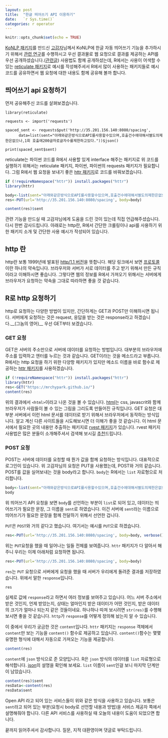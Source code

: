 ```yaml
---
layout: post
title:  "한글 띄어쓰기 API 이용하기"
date:   `r Sys.time()`
categories: r operator
---
```


```r
knitr::opts_chunk$set(echo = TRUE)
```

[KoNLP 패키지][1]를 만드신 [고감자][2]님께서 KoNLP에 한글 자동 띄어쓰기 기능을 추가하시기 위해서 [관련 연구][3]를 수행하시고 우선 결과물로 웹 요청으로 결과를 제공하는 API를 우선 공개하셨습니다.([관련글][4]) 사용법도 함께 공개하셨는데, R에서는 사용이 어색할 수 있는 [reticulate 패키지][5]로 예시를 작성해주셔서 R에서 많이 사용하는 패키지들로 예시코드를 공유하면서 웹 요청에 대한 내용도 함께 공유해 볼까 합니다.

## 띄어쓰기 api 요청하기

먼저 공유해주신 코드를 살펴보겠습니다.

```{}
library(reticulate)

requests <- import('requests')

spaced_sent <- requests$put('http://35.201.156.140:8080/spacing', 
      data=list(sent="아래와같은방식으로API를사용할수있으며,호출건수에대해서별도의제한은없으나,1회 호출에200글자로글자수를제한하고있다."))$json() 

print(spaced_sent$sent)
```

reticulate는 파이썬 코드를 R에서 사용할 있게 interface 해주는 패키지로 위 코드를 실행하기 위해서는 reticulate 패키지, 파이썬, 파이썬의 requests 패키지가 필요합니다. 그럼 R에서 웹 요청을 보내기 좋은 [httr 패키지][6]로 코드를 바꿔보겠습니다.

```r
if (!requireNamespace("httr")) install.packages("httr")
library(httr)

body<-list(sent="아래와같은방식으로API를사용할수있으며,호출건수에대해서별도의제한은없으나,1회 호출에200글자로글자수를제한하고있다.")
res<-PUT(url='http://35.201.156.140:8080/spacing', body=body)

content(res)$sent
```

관련 기능을 만드실 때 고감자님에게 도움을 드린 것이 있는데 직접 언급해주셨습니다. 다시 한번 감사드립니다. 아래로는 http란, R에서 간단한 크롤링이나 api를 사용하기 위한 패키지 소개 및 간단한 사용 예시가 작성되어 있습니다.

## http 란

http란 보통 1999년에 발표된 [http/1.1 버전][7]을 뜻합니다. 해당 링크에서 보면 [프로토콜][8]이란 하나의 약속입니다. 브라우저와 서버가 서로 데이터를 주고 받기 위해서 만든 규칙이라고 이해하시면 좋습니다. 그렇다면 웹의 정보를 R에서 가져오기 위해서는 서버에게 브라우저가 요청하는 약속을 그대로 따라하면 좋을 것 같습니다.

## R로 http 요청하기

http로 요청하는 다양한 방법이 있지만, 간단하게는 GET과 POST만 이해하시면 됩니다. 서버에게 요청하는 것은 request, 응답을 받는 것은 response라고 하겠습니다.__(그놈의 영어)__ 우선 GET부터 보겠습니다.

### GET 요청

GET은 서버의 주소만으로 서버에 데이터를 요청하는 방법입니다. 대부분의 브라우저에 주소를 입력하고 엔터를 누르는 것과 같습니다. GET이라는 것을 메소드라고 부릅니다. R에서는 http 요청을 하기 위한 다양항 패키지가 있지만 메소드 이름을 바로 함수로 제공하는 [httr 패키지][6]를 사용하겠습니다.

```r
if (!requireNamespace("httr")) install.packages("httr")
library(httr)
res<-GET("https://mrchypark.github.io/")
content(res)
```

위의 결과에서 `<html>`이라고 나온 것을 볼 수 있습니다. [html][9]는 css, javascrit와 함께 브라우저가 사람들이 볼 수 있는 그림을 그리도록 만들어진 규칙입니다. GET 요청은 대부분 서버에서 이런 html 문서를 데이터로 받기 위해서 브라우저에서 동작하는 방식입니다. 알고 계신 다른 사이트들을 시도해보시면 더 이해가 좋을 것 같습니다. 이 html 문서에서 필요한 곳의 내용만 추출하는 패키지로 [rvest 패키지][10]가 있습니다. rvest 패키지 사용법은 많은 분들이 소개해주셔서 검색해 보시길 [추천][11]드립니다. 

### POST 요청

POST는 서버에 데이터를 요청할 때 뭔가 값을 함께 요청하는 방식입니다. 대표적으로 로그인이 있습니다. 위 고감자님의 요청은 PUT을 사용했는데, POST와 거의 같습니다. POST를 값을 실어보내는 것을 body라고 합니다. `body`는 R에서는 `list` 자료형으로 처리합니다. 

```r
body<-list(sent="아래와같은방식으로API를사용할수있으며,호출건수에대해서별도의제한은없으나,1회 호출에200글자로글자수를제한하고있다.")
body
```

위 띄어쓰기 API 요청을 보면 `body`를 선언하는 부분이 `list`로 되어 있고, 데이터는 띄어쓰기가 필요한 문장, 그 이름을 `sent`로 하였습니다. 이건 서버에 `sent`라는 이름으로 띄어쓰기가 필요한 문장을 함께 전달하기 위해서 선언한 겁니다.

`PUT`은 `POST`와 거의 같다고 했습니다. 여기서는 예시를 `PUT`으로 하겠습니다.

```r
res<-PUT(url='http://35.201.156.140:8080/spacing', body=body, verbose())
```

위는 `PUT`요청을 했을 때 일어나는 일들 전체를 보여줍니다. `httr` 패키지가 다 알아서 해주니 우리는 이제 아래처럼 요청하면 됩니다.

```r
res<-PUT(url='http://35.201.156.140:8080/spacing', body=body)
```

`res`는 `PUT` 요청으로 서버에게 요청을 했을 때 서버가 우리에게 돌려준 결과를 저장하였습니다. 위에서 말한 `response`입니다.

```r
res
```

실제로 값에 `response`라고 하면서 여러 정보를 보여주고 있습니다. 어느 서버 주소에서 받은 것인지, 언제 받았는지, 상태는 얼마인지 받은 데이터가 어떤 것인지, 받은 데이터의 크기가 얼마나 되는지 같은 것들이네요. 하나하나 따져 보시려면 `str(res)`를 수행해보시면 좋을 것 같습니다. `http`가 `response`를 어떻게 정의해 놨는지 알 수 있습니다. 

이 중에서 우리가 궁금한 것은 `content`입니다. `httr` 패키지는 `response` 객체에서 `content`만 보는 기능을 `content()` 함수로 제공하고 있습니다. `content()`함수는 몇몇 유명한 형식에 대해서 자동으로 가져오는 기능을 제공합니다.

```r
content(res)
```

`content`에 `json` 방식으로 준 모양입니다. R은 `json` 방식의 데이터를 `list` 자료형으로 해석합니다. [json][12]의 설명을 확인해 보세요. `list` 이름이 `sent`인걸 보니 마지막 단계만이 남았습니다.

```r
content(res)$sent
resData<-content(res)
resData$sent
```

Open API 라고 되어 있는 서비스들이 위와 같은 방식을 사용하고 있습니다. 보통은 `sent`라고 되어 있는 부분(요청시 body로 선언할 내용과 방법)을 서비스 제공자 쪽에서 설명해줘야 합니다. 다른 API 서비스를 사용하실 때 오늘의 내용이 도움이 되었으면 합니다.

끝까지 읽어주셔서 감사합니다.
질문, 지적 대환영이며 댓글로 부탁드립니다.

[1]: https://github.com/haven-jeon/KoNLP
[2]: http://freesearch.pe.kr/
[3]: http://freesearch.pe.kr/?s=%EB%9D%84%EC%96%B4%EC%93%B0%EA%B8%B0+&op_x=0&op_y=0
[4]: http://freesearch.pe.kr/archives/4647
[5]: https://github.com/rstudio/reticulate
[6]: https://github.com/r-lib/httr
[7]: https://ko.wikipedia.org/wiki/HTTP
[8]: https://ko.wikipedia.org/wiki/%ED%86%B5%EC%8B%A0_%ED%94%84%EB%A1%9C%ED%86%A0%EC%BD%9C
[9]: https://ko.wikipedia.org/wiki/HTML
[10]: https://github.com/hadley/rvest
[11]: https://www.google.co.kr/search?safe=off&q=rvest&oq=rvest
[12]: http://www.json.org/json-ko.html